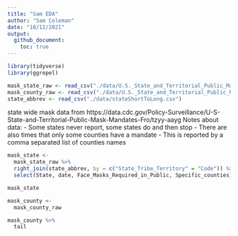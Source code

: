 ```yaml
---
title: "Sam EDA"
author: "Sam Coleman"
date: "10/12/2021"
output:
  github_document:
    toc: true
---
```


```r
library(tidyverse)
library(ggrepel)
```

```r
mask_state_raw <- read_csv("./data/U.S._State_and_Territorial_Public_Mask_Mandates_From_April_8__2020_through_August_15__2021_by_State_by_Day.csv")
mask_county_raw <- read_csv("./data/U.S._State_and_Territorial_Public_Mask_Mandates_From_April_10__2020_through_August_15__2021_by_County_by_Day.csv")
state_abbrev <- read_csv("./data/stateShortToLong.csv")
```
state wide mask data from https://data.cdc.gov/Policy-Surveillance/U-S-State-and-Territorial-Public-Mask-Mandates-Fro/tzyy-aayg
Notes about data: 
  - Some states never report, some states do and then stop
  - There are also times that only some counties have a mandate
    - This is reported by a comma separated list of counties names

```r
mask_state <-
  mask_state_raw %>% 
  right_join(state_abbrev, by = c("State_Tribe_Territory" = "Code")) %>% 
  select(State, date, Face_Masks_Required_in_Public, Specific_counties)

mask_state
```

```r
mask_county <-
  mask_county_raw

mask_county %>% 
  tail
```

